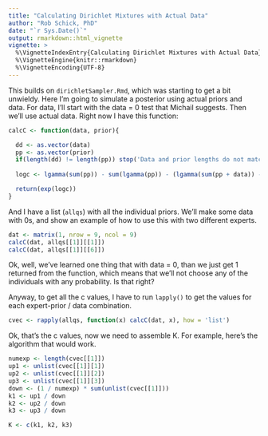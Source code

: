 ```yaml
---
title: "Calculating Dirichlet Mixtures with Actual Data"
author: "Rob Schick, PhD"
date: "`r Sys.Date()`"
output: rmarkdown::html_vignette
vignette: >
  %\VignetteIndexEntry{Calculating Dirichlet Mixtures with Actual Data}
  %\VignetteEngine{knitr::rmarkdown}
  %\VignetteEncoding{UTF-8}
---
```


This builds on `dirichletSampler.Rmd`, which was starting to get a bit unwieldy. Here I'm going to simulate a posterior using actual priors and data. For data, I'll start with the data = 0 test that Michail suggests. Then we'll use actual data. Right now I have this function:

```r
calcC <- function(data, prior){

  dd <- as.vector(data)
  pp <- as.vector(prior)
  if(length(dd) != length(pp)) stop('Data and prior lengths do not match')
   
  logc <- lgamma(sum(pp)) - sum(lgamma(pp)) - (lgamma(sum(pp + data)) - sum(lgamma(pp + data)))

  return(exp(logc))
}
```

And I have a list (`allqs`) with all the individual priors. We'll make some data with 0s, and show an example of how to use this with two different experts. 

```r
dat <- matrix(1, nrow = 9, ncol = 9)
calcC(dat, allqs[[1]][[1]])
calcC(dat, allqs[[1]][[6]])
```

Ok, well, we've learned one thing that with data = 0, than we just get 1 returned from the function, which means that we'll not choose any of the individuals with any probability. Is that right?

Anyway, to get all the c values, I have to run `lapply()` to get the values for each expert-prior / data combination.

```r
cvec <- rapply(allqs, function(x) calcC(dat, x), how = 'list')
```

Ok, that's the c values, now we need to assemble K. For example, here's the algorithm that would work.

```r
numexp <- length(cvec[[1]])
up1 <- unlist(cvec[[1]][1])
up2 <- unlist(cvec[[1]][2])
up3 <- unlist(cvec[[1]][3])
down <- (1 / numexp) * sum(unlist(cvec[[1]]))
k1 <- up1 / down
k2 <- up2 / down
k3 <- up3 / down

K <- c(k1, k2, k3)
```

